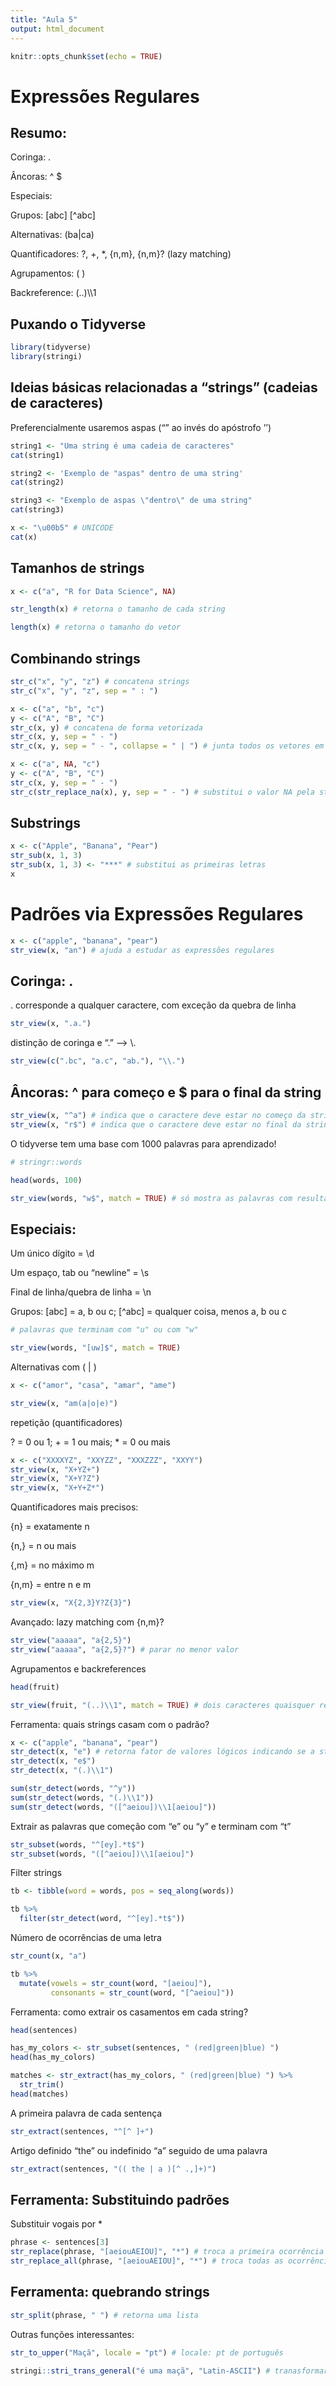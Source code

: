 ```yaml
---
title: "Aula 5"
output: html_document
---
```


```r
knitr::opts_chunk$set(echo = TRUE)
```

# Expressões Regulares

## Resumo:

Coringa: .

Âncoras: ^ $

Especiais: \d \s \b \w

Grupos: [abc] [^abc] 

Alternativas: (ba|ca) 

Quantificadores: ?, +, *, {n,m}, {n,m}? (lazy matching) 
                
Agrupamentos: ( ) 

Backreference:  (..)\\\1 

## Puxando o Tidyverse

```r
library(tidyverse)
library(stringi)
```

## Ideias básicas relacionadas a "strings" (cadeias de caracteres)

Preferencialmente usaremos aspas ("" ao invés do apóstrofo '')

```r
string1 <- "Uma string é uma cadeia de caracteres"
cat(string1)

string2 <- 'Exemplo de "aspas" dentro de uma string'
cat(string2)

string3 <- "Exemplo de aspas \"dentro\" de uma string"
cat(string3)

x <- "\u00b5" # UNICODE
cat(x)
```

## Tamanhos de strings

```r
x <- c("a", "R for Data Science", NA)

str_length(x) # retorna o tamanho de cada string

length(x) # retorna o tamanho do vetor
```

## Combinando strings

```r
str_c("x", "y", "z") # concatena strings
str_c("x", "y", "z", sep = " : ")

x <- c("a", "b", "c")
y <- c("A", "B", "C")
str_c(x, y) # concatena de forma vetorizada
str_c(x, y, sep = " - ")
str_c(x, y, sep = " - ", collapse = " | ") # junta todos os vetores em uma string

x <- c("a", NA, "c")
y <- c("A", "B", "C")
str_c(x, y, sep = " - ")
str_c(str_replace_na(x), y, sep = " - ") # substitui o valor NA pela string "NA"
```

## Substrings

```r
x <- c("Apple", "Banana", "Pear")
str_sub(x, 1, 3)
str_sub(x, 1, 3) <- "***" # substitui as primeiras letras
x
```

# Padrões via Expressões Regulares

```r
x <- c("apple", "banana", "pear")
str_view(x, "an") # ajuda a estudar as expressões regulares
```

## Coringa: .

. corresponde a qualquer caractere, com exceção da quebra de linha

```r
str_view(x, ".a.")
```

distinção de coringa e "." --> \\.

```r
str_view(c(".bc", "a.c", "ab."), "\\.")
```

## Âncoras: ^ para começo e $ para o final da string

```r
str_view(x, "^a") # indica que o caractere deve estar no começo da string
str_view(x, "r$") # indica que o caractere deve estar no final da string
```

O tidyverse tem uma base com 1000 palavras para aprendizado!

```r
# stringr::words

head(words, 100)

str_view(words, "w$", match = TRUE) # só mostra as palavras com resultado
```

## Especiais:

Um único dígito = \\d

Um espaço, tab ou "newline" = \\s

Final de linha/quebra de linha = \\n

Grupos: [abc] = a, b ou c; [^abc] = qualquer coisa, menos a, b ou c

```r
# palavras que terminam com "u" ou com "w"

str_view(words, "[uw]$", match = TRUE)
```

Alternativas com ( | )

```r
x <- c("amor", "casa", "amar", "ame")

str_view(x, "am(a|o|e)")
```

repetição (quantificadores)

? = 0 ou 1; + = 1 ou mais; * = 0 ou mais

```r
x <- c("XXXXYZ", "XXYZZ", "XXXZZZ", "XXYY")
str_view(x, "X+YZ+")
str_view(x, "X+Y?Z")
str_view(x, "X+Y+Z*")
```

Quantificadores mais precisos:

{n} = exatamente n

{n,} = n ou mais

{,m} = no máximo m

{n,m} = entre n e m

```r
str_view(x, "X{2,3}Y?Z{3}")
```

Avançado: lazy matching com {n,m}?

```r
str_view("aaaaa", "a{2,5}")
str_view("aaaaa", "a{2,5}?") # parar no menor valor
```

Agrupamentos e backreferences

```r
head(fruit)

str_view(fruit, "(..)\\1", match = TRUE) # dois caracteres quaisquer repetidos duas vezes
```

Ferramenta: quais strings casam com o padrão?

```r
x <- c("apple", "banana", "pear")
str_detect(x, "e") # retorna fator de valores lógicos indicando se a string contém "e"
str_detect(x, "e$")
str_detect(x, "(.)\\1")

sum(str_detect(words, "^y"))
sum(str_detect(words, "(.)\\1"))
sum(str_detect(words, "([^aeiou])\\1[aeiou]"))
```

Extrair as palavras que começão com "e" ou "y" e terminam com "t"

```r
str_subset(words, "^[ey].*t$")
str_subset(words, "([^aeiou])\\1[aeiou]")
```

Filter strings

```r
tb <- tibble(word = words, pos = seq_along(words))

tb %>% 
  filter(str_detect(word, "^[ey].*t$"))
```

Número de ocorrências de uma letra

```r
str_count(x, "a")

tb %>% 
  mutate(vowels = str_count(word, "[aeiou]"),
         consonants = str_count(word, "[^aeiou]"))
```

Ferramenta: como extrair os casamentos em cada string?

```r
head(sentences)

has_my_colors <- str_subset(sentences, " (red|green|blue) ")
head(has_my_colors)

matches <- str_extract(has_my_colors, " (red|green|blue) ") %>% 
  str_trim()
head(matches)
```

A primeira palavra de cada sentença

```r
str_extract(sentences, "^[^ ]+")
```

Artigo definido "the" ou indefinido "a" seguido de uma palavra

```r
str_extract(sentences, "(( the | a )[^ .,]+)")
```

## Ferramenta: Substituindo padrões

Substituir vogais por *

```r
phrase <- sentences[3]
str_replace(phrase, "[aeiouAEIOU]", "*") # troca a primeira ocorrência
str_replace_all(phrase, "[aeiouAEIOU]", "*") # troca todas as ocorrências
```

## Ferramenta: quebrando strings

```r
str_split(phrase, " ") # retorna uma lista
```

Outras funções interessantes:

```r
str_to_upper("Maçã", locale = "pt") # locale: pt de português

stringi::stri_trans_general("é uma maçã", "Latin-ASCII") # tranasformar formato de string de um encoder para outro, no caso, retirou ou acentos da frase
```























